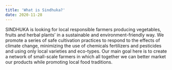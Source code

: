 ```yaml
---
title: 'What is Sindhuka?'
date: 2020-11-28
---
```


SINDHUKA is looking for local responsible farmers producing vegetables, fruits and herbal plants’ in a
sustainable and environment-friendly way. We promote a series of safe cultivation practices to respond to
the effects of climate change, minimizing the use of chemicals fertilizers and pesticides and using only local
varieties and eco-types. Our main goal here is to create a network of small-scale farmers in which all
together we can better market our products while promoting local food traditions.

